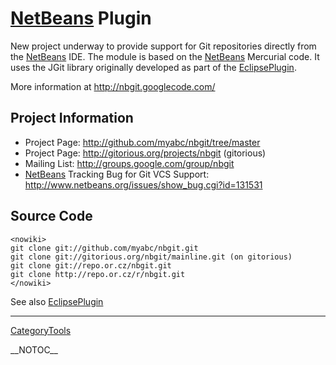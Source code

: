 = [[NetBeans]] Plugin =

New project underway to provide support for Git repositories directly from the [[NetBeans]] IDE.
The module is based on the [[NetBeans]] Mercurial code. It uses the JGit library originally developed as part of the [[EclipsePlugin]].

More information at http://nbgit.googlecode.com/

== Project Information ==

* Project Page: http://github.com/myabc/nbgit/tree/master
* Project Page: http://gitorious.org/projects/nbgit (gitorious)
* Mailing List: http://groups.google.com/group/nbgit
* [[NetBeans]] Tracking Bug for Git VCS Support: http://www.netbeans.org/issues/show_bug.cgi?id=131531

== Source Code ==

<pre><nowiki>
git clone git://github.com/myabc/nbgit.git
git clone git://gitorious.org/nbgit/mainline.git (on gitorious)
git clone git://repo.or.cz/nbgit.git
git clone http://repo.or.cz/r/nbgit.git
</nowiki></pre>

See also [[EclipsePlugin]]

----
[[CategoryTools]]

__NOTOC__